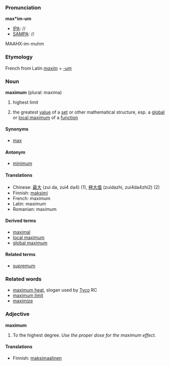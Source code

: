 ===Pronunciation===

'''max*im-um'''
*[[IPA]]: //
*[[SAMPA]]: //
MAAHX-im-muhm

===Etymology===

French from Latin ''[[maxim]]'' + ''[[-um]]''

===Noun===
'''maximum''' (plural: maxima)
#highest limit
#{{mathematics}} the greatest [[value]] of a [[set]] or other mathematical structure, esp. a [[global maximum|global]] or [[local maximum]] of a [[function]]

====Synonyms====
*[[max]]

====Antonym====
*[[minimum]]

====Translations====
*Chinese: [[最]][[大]] (zui da, zui4 da4) (1), [[極]][[大]][[值]] (zuidazhi, zui4da4zhi2) (2)
*Finnish: [[maksimi]]
*French: maximum
*Latin: maximum
*Romanian: maximum

====Derived terms====
*[[maximal]]
*[[local maximum]]
*[[global maximum]]

====Related terms====
*[[supremum]]

===Related words===
*[[maximum heat]], slogan used by [[en:Tyco|Tyco]] RC
*[[maximum limit]]
*[[maximize]]

===Adjective===
'''maximum'''
#To the highest degree. ''Use the proper dose for the maximum effect.''

====Translations====
*Finnish: [[maksimaalinen]]